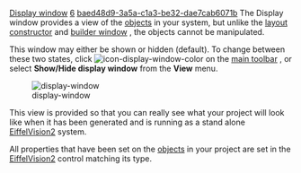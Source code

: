 [[Property:title|Display window]]
[[Property:weight|6]]
[[Property:uuid|baed48d9-3a5a-c1a3-be32-dae7cab6071b]]
The Display window provides a view of the [[EiffelBuild Notation|objects]]  in your system, but unlike the [[Layout constructor|layout constructor]]  and [[Builder window|builder window]] , the objects cannot be manipulated. 

This window may either be shown or hidden (default). To change between these two states, click  [[Image:icon-display-window-color]] on the [[Main toolbar|main toolbar]] , or select '''Show/Hide display window''' from the '''View''' menu. 

[[Image:display-window]]  

This view is provided so that you can really see what your project will look like when it has been generated and is running as a stand alone [[EiffelVision Introduction|EiffelVision2]]  system. 

All properties that have been set on the [[EiffelBuild Notation|objects]]  in your project are set in the [[EiffelVision Introduction|EiffelVision2]]  control matching its type. 

{{seealso| '''See Also''' <br/>
[[Builder window|Builder window]]  <br/>
[[Layout constructor|Layout constructor]]  }}




